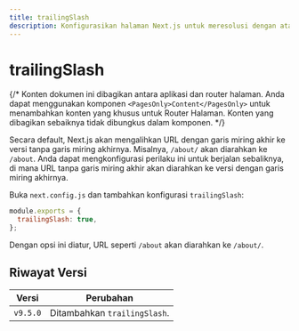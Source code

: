 ```yaml
---
title: trailingSlash
description: Konfigurasikan halaman Next.js untuk meresolusi dengan atau tanpa garis miring akhir.
---
```


# trailingSlash

{/* Konten dokumen ini dibagikan antara aplikasi dan router halaman. Anda dapat menggunakan komponen `<PagesOnly>Content</PagesOnly>` untuk menambahkan konten yang khusus untuk Router Halaman. Konten yang dibagikan sebaiknya tidak dibungkus dalam komponen. */}

Secara default, Next.js akan mengalihkan URL dengan garis miring akhir ke versi tanpa garis miring akhirnya. Misalnya, `/about/` akan diarahkan ke `/about`. Anda dapat mengkonfigurasi perilaku ini untuk berjalan sebaliknya, di mana URL tanpa garis miring akhir akan diarahkan ke versi dengan garis miring akhirnya.

Buka `next.config.js` dan tambahkan konfigurasi `trailingSlash`:

```js filename="next.config.js"
module.exports = {
  trailingSlash: true,
};
```

Dengan opsi ini diatur, URL seperti `/about` akan diarahkan ke `/about/`.

## Riwayat Versi

| Versi    | Perubahan                    |
| -------- | ---------------------------- |
| `v9.5.0` | Ditambahkan `trailingSlash`. |

